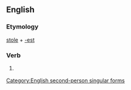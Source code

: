 ==English==

===Etymology===
[[stole]] + [[-est]]

===Verb===
{{infl|en|verb form}}

# {{archaic}} {{form of|Second-person singular simple past form|steal}}

[[Category:English second-person singular forms]]
